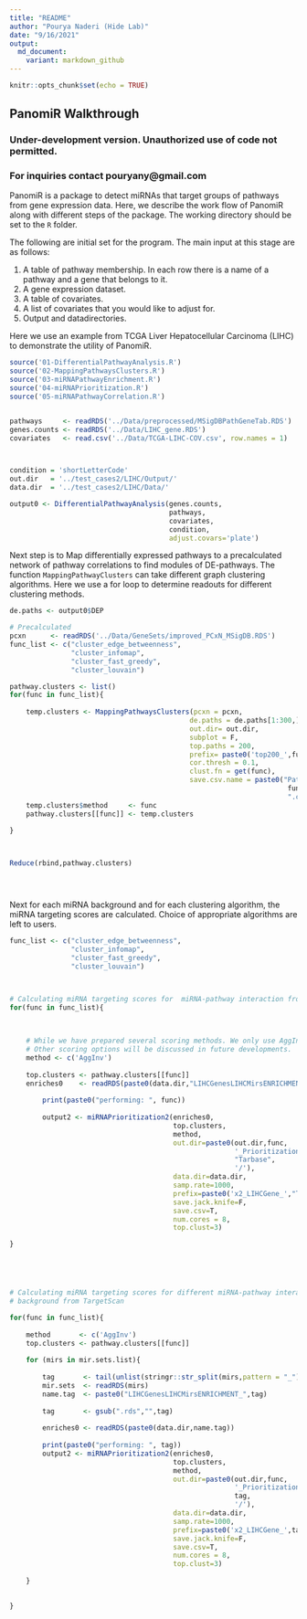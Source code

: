 ```yaml
---
title: "README"
author: "Pourya Naderi (Hide Lab)"
date: "9/16/2021"
output:
  md_document:
    variant: markdown_github
---
```


```r
knitr::opts_chunk$set(echo = TRUE)
```

## PanomiR Walkthrough
### Under-development version. Unauthorized use of code not permitted. 
### For inquiries contact pouryany@gmail.com

PanomiR is a package to detect miRNAs that target groups of pathways from gene expression data. Here, we describe the work flow of PanomiR along with different steps of the package. The working directory should be set to the `R` folder.


The following are initial set for the program. The main input at this stage are as follows:

1. A table of pathway membership. In each row there is a name of a pathway and a gene that belongs to it.
2. A gene expression dataset. 
3. A table of covariates. 
4. A list of covariates that you would like to adjust for. 
5. Output and datadirectories. 

Here we use an example from TCGA Liver Hepatocellular Carcinoma (LIHC) to demonstrate the utility of PanomiR.


```r
source('01-DifferentialPathwayAnalysis.R')
source('02-MappingPathwaysClusters.R')
source('03-miRNAPathwayEnrichment.R')
source('04-miRNAPrioritization.R')
source('05-miRNAPathwayCorrelation.R')


pathways     <- readRDS('../Data/preprocessed/MSigDBPathGeneTab.RDS')
genes.counts <- readRDS('../Data/LIHC_gene.RDS')
covariates   <- read.csv('../Data/TCGA-LIHC-COV.csv', row.names = 1)



condition = 'shortLetterCode'
out.dir   = '../test_cases2/LIHC/Output/'
data.dir  = '../test_cases2/LIHC/Data/'

output0 <- DifferentialPathwayAnalysis(genes.counts,
                                       pathways,
                                       covariates,
                                       condition,
                                       adjust.covars='plate')


```



Next step is to Map differentially expressed pathways to a precalculated network of pathway correlations to find modules of DE-pathways. The function `MappingPathwayClusters` can take different graph clustering algorithms. Here we use a for loop to determine readouts for different clustering methods. 

```r

de.paths <- output0$DEP

# Precalculated
pcxn      <- readRDS('../Data/GeneSets/improved_PCxN_MSigDB.RDS')
func_list <- c("cluster_edge_betweenness",
               "cluster_infomap",
               "cluster_fast_greedy",
               "cluster_louvain")

pathway.clusters <- list()
for(func in func_list){
    
    temp.clusters <- MappingPathwaysClusters(pcxn = pcxn, 
                                            de.paths = de.paths[1:300,],
                                            out.dir= out.dir,
                                            subplot = F, 
                                            top.paths = 200,
                                            prefix= paste0('top200_',func),
                                            cor.thresh = 0.1,
                                            clust.fn = get(func),
                                            save.csv.name = paste0("Pathways_",
                                                                    func,
                                                                    ".csv"))
    temp.clusters$method     <- func
    pathway.clusters[[func]] <- temp.clusters
    
}



Reduce(rbind,pathway.clusters)





```



Next for each miRNA background and for each clustering algorithm, the miRNA targeting scores are calculated. Choice of appropriate algorithms are left to users.

```r





func_list <- c("cluster_edge_betweenness",
               "cluster_infomap",
               "cluster_fast_greedy",
               "cluster_louvain")



# Calculating miRNA targeting scores for  miRNA-pathway interaction from Tarbase
for(func in func_list){
    
   

    # While we have prepared several scoring methods. We only use AggInv.
    # Other scoring options will be discussed in future developments.
    method <- c('AggInv')
    
    top.clusters <- pathway.clusters[[func]]
    enriches0    <- readRDS(paste0(data.dir,"LIHCGenesLIHCMirsENRICHMENT_Tarbase.RDS"))
    
        print(paste0("performing: ", func))
        
        output2 <- miRNAPrioritization2(enriches0,
                                        top.clusters,
                                        method,
                                        out.dir=paste0(out.dir,func,
                                                       '_Prioritization_',
                                                       "Tarbase",
                                                       '/'),
                                        data.dir=data.dir,
                                        samp.rate=1000,
                                        prefix=paste0('x2_LIHCGene_',"Tarbase"),
                                        save.jack.knife=F,
                                        save.csv=T,
                                        num.cores = 8,
                                        top.clust=3)

}





# Calculating miRNA targeting scores for different miRNA-pathway interaction 
# background from TargetScan

for(func in func_list){
    
    method       <- c('AggInv')
    top.clusters <- pathway.clusters[[func]]
    
    for (mirs in mir.sets.list){
        
        tag       <- tail(unlist(stringr::str_split(mirs,pattern = "_")),1)
        mir.sets  <- readRDS(mirs)
        name.tag  <- paste0("LIHCGenesLIHCMirsENRICHMENT_",tag)
        
        tag       <- gsub(".rds","",tag)
        
        enriches0 <- readRDS(paste0(data.dir,name.tag))
        
        print(paste0("performing: ", tag))
        output2 <- miRNAPrioritization2(enriches0,
                                        top.clusters,
                                        method,
                                        out.dir=paste0(out.dir,func,
                                                       '_Prioritization_',
                                                       tag,
                                                       '/'),
                                        data.dir=data.dir,
                                        samp.rate=1000,
                                        prefix=paste0('x2_LIHCGene_',tag),
                                        save.jack.knife=F,
                                        save.csv=T,
                                        num.cores = 8,
                                        top.clust=3)
        
    }

    
}




```

